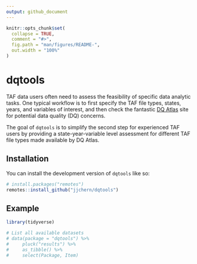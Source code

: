 ```yaml
---
output: github_document
---
```


<!-- README.md is generated from README.Rmd. Please edit that file -->

```r
knitr::opts_chunk$set(
  collapse = TRUE,
  comment = "#>",
  fig.path = "man/figures/README-",
  out.width = "100%"
)
```

# dqtools

<!-- badges: start -->
<!-- badges: end -->

TAF data users often need to assess the feasibility of specific data analytic 
tasks. One typical workflow is to first specify the TAF file types, states, 
years, and variables of interest, and then check the fantastic 
[DQ Atlas](https://www.medicaid.gov/dq-atlas/welcome) site for potential data 
quality (DQ) concerns. 

The goal of `dqtools` is to simplify the second step for experienced TAF users 
by providing a state-year-variable level assessment for different TAF file types 
made available by DQ Atlas.

## Installation

You can install the development version of `dqtools` like so:

``` r
# install.packages("remotes")
remotes::install_github("jjchern/dqtools")
```

## Example

```r
library(tidyverse)

# List all available datasets
# data(package = "dqtools") %>% 
#     pluck("results") %>% 
#     as_tibble() %>% 
#     select(Package, Item)
```
